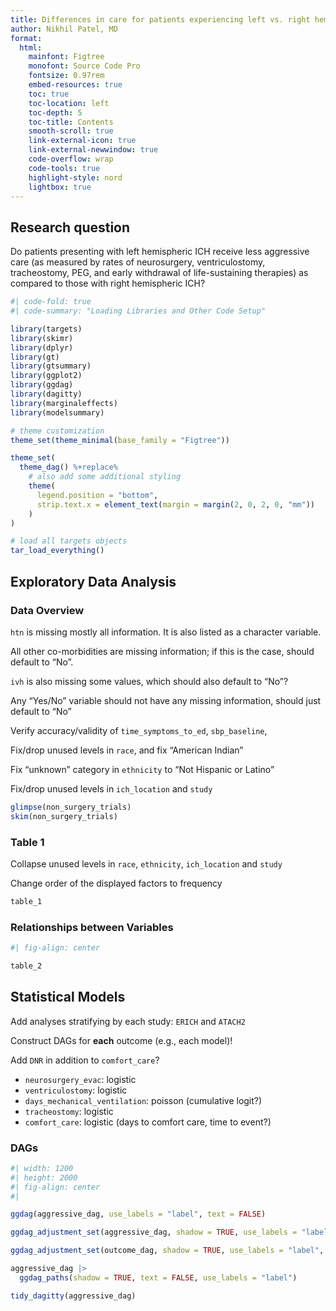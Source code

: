 ```yaml
---
title: Differences in care for patients experiencing left vs. right hemisphere ICH
author: Nikhil Patel, MD
format:
  html: 
    mainfont: Figtree
    monofont: Source Code Pro
    fontsize: 0.97rem
    embed-resources: true
    toc: true
    toc-location: left
    toc-depth: 5
    toc-title: Contents
    smooth-scroll: true
    link-external-icon: true
    link-external-newwindow: true
    code-overflow: wrap
    code-tools: true
    highlight-style: nord
    lightbox: true
---
```


::: {.callout-note icon="false"}
## Research question

Do patients presenting with left hemispheric ICH receive less aggressive care (as measured by rates of neurosurgery, ventriculostomy, tracheostomy, PEG, and early withdrawal of life-sustaining therapies) as compared to those with right hemispheric ICH?

:::


```r
#| code-fold: true
#| code-summary: "Loading Libraries and Other Code Setup"

library(targets)
library(skimr)
library(dplyr)
library(gt)
library(gtsummary)
library(ggplot2)
library(ggdag)
library(dagitty)
library(marginaleffects)
library(modelsummary)

# theme customization
theme_set(theme_minimal(base_family = "Figtree"))

theme_set(
  theme_dag() %+replace%
    # also add some additional styling
    theme(
      legend.position = "bottom",
      strip.text.x = element_text(margin = margin(2, 0, 2, 0, "mm"))
    )
)

# load all targets objects
tar_load_everything()

```

## Exploratory Data Analysis

### Data Overview

::: {.callout-warning title="Issues to Address"}
`htn` is missing mostly all information. It is also listed as a character variable.

All other co-morbidities are missing information; if this is the case, should default to "No".

`ivh` is also missing some values, which should also default to "No"?

Any "Yes/No" variable should not have any missing information, should just default to "No"

Verify accuracy/validity of `time_symptoms_to_ed`, `sbp_baseline`, 

Fix/drop unused levels in `race`, and fix "American Indian"

Fix "unknown" category in `ethnicity` to "Not Hispanic or Latino"

Fix/drop unused levels in `ich_location` and `study`
:::

```r

glimpse(non_surgery_trials)
skim(non_surgery_trials)

```


### Table 1

::: {.callout-warning title="Issues to Address"}

Collapse unused levels in `race`, `ethnicity`, `ich_location` and `study`

Change order of the displayed factors to frequency 

:::


```r

table_1

```

### Relationships between Variables



```r
#| fig-align: center

table_2

```

## Statistical Models

::: {.callout-important title="Other Considerations"}

Add analyses stratifying by each study: `ERICH` and `ATACH2`

Construct DAGs for **each** outcome (e.g., each model)!

Add `DNR` in addition to `comfort_care`?

:::

* `neurosurgery_evac`: logistic
* `ventriculostomy`: logistic
* `days_mechanical_ventilation`: poisson (cumulative logit?)
* `tracheostomy`: logistic
* `comfort_care`: logistic (days to comfort care, time to event?)

### DAGs

```r
#| width: 1200
#| height: 2000
#| fig-align: center
#|

ggdag(aggressive_dag, use_labels = "label", text = FALSE)

ggdag_adjustment_set(aggressive_dag, shadow = TRUE, use_labels = "label", text = FALSE)

ggdag_adjustment_set(outcome_dag, shadow = TRUE, use_labels = "label", text = FALSE)

aggressive_dag |>
  ggdag_paths(shadow = TRUE, text = FALSE, use_labels = "label")

tidy_dagitty(aggressive_dag)

```

